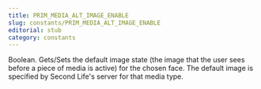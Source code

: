 ```yaml
---
title: PRIM_MEDIA_ALT_IMAGE_ENABLE
slug: constants/PRIM_MEDIA_ALT_IMAGE_ENABLE
editorial: stub
category: constants
---
```


<LSLConstant name="PRIM_MEDIA_ALT_IMAGE_ENABLE"/>

Boolean. Gets/Sets the default image state (the image that the user sees before a piece of media is active) for the chosen face. The default image is specified by Second Life's server for that media type.
